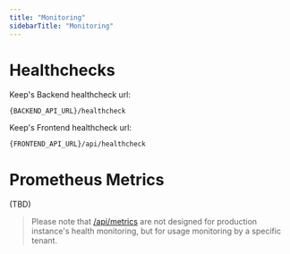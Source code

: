 ```yaml
---
title: "Monitoring"
sidebarTitle: "Monitoring"
---
```


# Healthchecks

Keep's Backend healthcheck url:
```
{BACKEND_API_URL}/healthcheck
```

Keep's Frontend healthcheck url:
```
{FRONTEND_API_URL}/api/healthcheck
```

# Prometheus Metrics

(TBD)

> Please note that [/api/metrics](api-ref/metrics/get-metrics) are not designed for production instance's health monitoring, but for usage monitoring by a specific tenant.